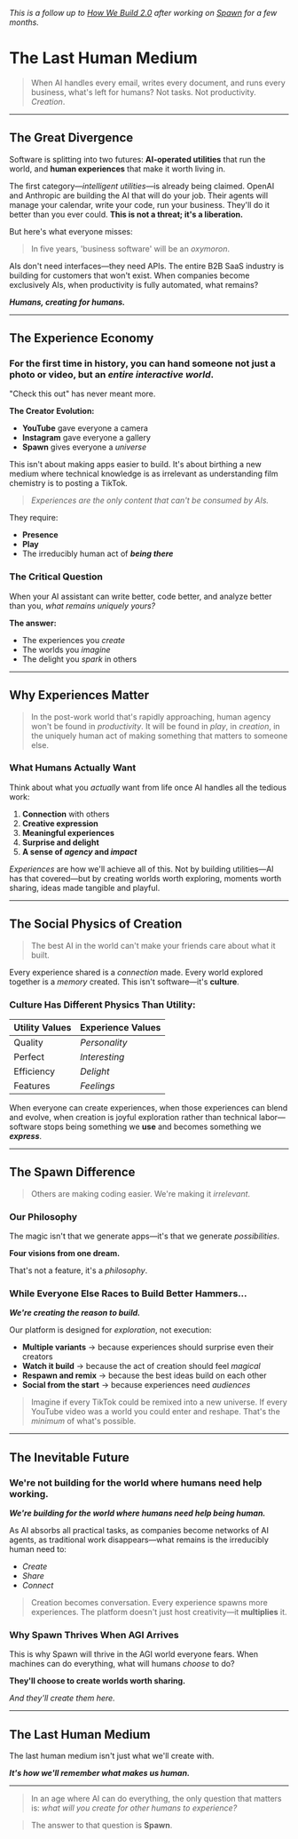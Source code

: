 

<BlogHeader metadata={metadata} />

_This is a follow up to [How We Build 2.0](/thoughts/how-we-build-2-0) after working on [Spawn](https://spawn.co) for a few months._

# The Last Human Medium

> When AI handles every email, writes every document, and runs every business, what's left for humans? Not tasks. Not productivity. _Creation_.

---

## The Great Divergence

Software is splitting into two futures: **AI-operated utilities** that run the world, and **human experiences** that make it worth living in.

The first category—_intelligent utilities_—is already being claimed. OpenAI and Anthropic are building the AI that will do your job. Their agents will manage your calendar, write your code, run your business. They'll do it better than you ever could. **This is not a threat; it's a liberation.**

But here's what everyone misses:

> In five years, 'business software' will be an _oxymoron_.

AIs don't need interfaces—they need APIs. The entire B2B SaaS industry is building for customers that won't exist. When companies become exclusively AIs, when productivity is fully automated, what remains?

**_Humans, creating for humans._**

---

## The Experience Economy

### For the first time in history, you can hand someone not just a photo or video, but an _entire interactive world_.

"Check this out" has never meant more.

**The Creator Evolution:**

- **YouTube** gave everyone a camera
- **Instagram** gave everyone a gallery
- **Spawn** gives everyone a _universe_

This isn't about making apps easier to build. It's about birthing a new medium where technical knowledge is as irrelevant as understanding film chemistry is to posting a TikTok.

> _Experiences are the only content that can't be consumed by AIs._

They require:

- **Presence**
- **Play**
- The irreducibly human act of **_being there_**

### The Critical Question

When your AI assistant can write better, code better, and analyze better than you, _what remains uniquely yours?_

**The answer:**

- The experiences you _create_
- The worlds you _imagine_
- The delight you _spark_ in others

---

## Why Experiences Matter

> In the post-work world that's rapidly approaching, human agency won't be found in _productivity_. It will be found in _play_, in _creation_, in the uniquely human act of making something that matters to someone else.

### What Humans Actually Want

Think about what you _actually_ want from life once AI handles all the tedious work:

1. **Connection** with others
2. **Creative expression**
3. **Meaningful experiences**
4. **Surprise and delight**
5. **A sense of _agency_ and _impact_**

_Experiences_ are how we'll achieve all of this. Not by building utilities—AI has that covered—but by creating worlds worth exploring, moments worth sharing, ideas made tangible and playful.

---

## The Social Physics of Creation

> The best AI in the world can't make your friends care about what it built.

Every experience shared is a _connection_ made. Every world explored together is a _memory_ created. This isn't software—it's **culture**.

### Culture Has Different Physics Than Utility:

| **Utility Values** | **Experience Values** |
| ------------------ | --------------------- |
| Quality            | _Personality_         |
| Perfect            | _Interesting_         |
| Efficiency         | _Delight_             |
| Features           | _Feelings_            |

When everyone can create experiences, when those experiences can blend and evolve, when creation is joyful exploration rather than technical labor—software stops being something we **use** and becomes something we **_express_**.

---

## The Spawn Difference

> Others are making coding easier. We're making it _irrelevant_.

### Our Philosophy

The magic isn't that we generate apps—it's that we generate _possibilities_.

**Four visions from one dream.**

That's not a feature, it's a _philosophy_.

### While Everyone Else Races to Build Better Hammers...

**_We're creating the reason to build._**

Our platform is designed for _exploration_, not execution:

- **Multiple variants** → because experiences should surprise even their creators
- **Watch it build** → because the act of creation should feel _magical_
- **Respawn and remix** → because the best ideas build on each other
- **Social from the start** → because experiences need _audiences_

> Imagine if every TikTok could be remixed into a new universe. If every YouTube video was a world you could enter and reshape. That's the _minimum_ of what's possible.

---

## The Inevitable Future

### We're not building for the world where humans need help working.

**_We're building for the world where humans need help being human._**

As AI absorbs all practical tasks, as companies become networks of AI agents, as traditional work disappears—what remains is the irreducibly human need to:

- _Create_
- _Share_
- _Connect_

> Creation becomes conversation. Every experience spawns more experiences. The platform doesn't just host creativity—it **multiplies** it.

### Why Spawn Thrives When AGI Arrives

This is why Spawn will thrive in the AGI world everyone fears. When machines can do everything, what will humans _choose_ to do?

**They'll choose to create worlds worth sharing.**

_And they'll create them here._

---

## The Last Human Medium

The last human medium isn't just what we'll create with.

**_It's how we'll remember what makes us human._**

---

> In an age where AI can do everything, the only question that matters is: _what will you create for other humans to experience?_

> The answer to that question is **Spawn**.
